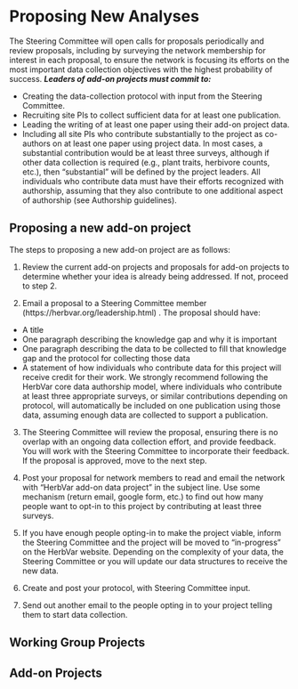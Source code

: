 # Proposing New Analyses

The Steering Committee will open calls for proposals periodically and review proposals, including by surveying the network membership for interest in each proposal, to ensure the network is focusing its efforts on the most important data collection objectives with the highest probability of success. **_Leaders of add-on projects must commit to:_**

- Creating the data-collection protocol with input from the Steering Committee.
- Recruiting site PIs to collect sufficient data for at least one publication.
- Leading the writing of at least one paper using their add-on project data.
- Including all site PIs who contribute substantially to the project as co-authors on at least one paper using project data. In most cases, a substantial contribution would be at least three surveys, although if other data collection is required (e.g., plant traits, herbivore counts, etc.), then “substantial” will be defined by the project leaders. All individuals who contribute data must have their efforts recognized with authorship, assuming that they also contribute to one additional aspect of authorship (see Authorship guidelines). 

## Proposing a new add-on project

The steps to proposing a new add-on project are as follows: 

1. Review the current add-on projects and proposals for add-on projects to determine whether your idea is already being addressed. If not, proceed to step 2. 

2. Email a proposal to a Steering Committee member (https://herbvar.org/leadership.html) . The proposal should have: 

- A title
- One paragraph describing the knowledge gap and why it is important
- One paragraph describing the data to be collected to fill that knowledge gap and the protocol for collecting those data 
- A statement of how individuals who contribute data for this project will receive credit for their work. We strongly recommend following the HerbVar core data authorship model, where individuals who contribute at least three appropriate surveys, or similar contributions depending on protocol, will automatically be included on one publication using those data, assuming enough data are collected to support a publication. 

3. The Steering Committee will review the proposal, ensuring there is no overlap with an ongoing data collection effort, and provide feedback. You will work with the Steering Committee to incorporate their feedback. If the proposal is approved, move to the next step.

4. Post your proposal for network members to read and email the network with “HerbVar add-on data project” in the subject line. Use some mechanism (return email, google form, etc.) to find out how many people want to opt-in to this project by contributing at least three surveys. 

5. If you have enough people opting-in to make the project viable, inform the Steering Committee and the project will be moved to “in-progress” on the HerbVar website. Depending on the complexity of your data, the Steering Committee or you will update our data structures to receive the new data.

6. Create and post your protocol, with Steering Committee input.

7. Send out another email to the people opting in to your project telling them to start data collection.


## Working Group Projects



## Add-on Projects




